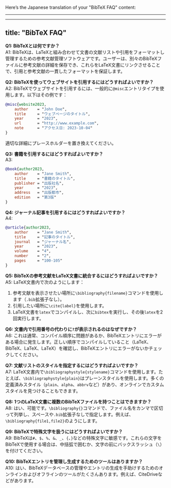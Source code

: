 Here’s the Japanese translation of your "BibTeX FAQ" content:

---

---
title: "BibTeX FAQ"
---

**Q1: BibTeXとは何ですか？**  
A1: BibTeXは、LaTeXと組み合わせて文書の文献リストや引用をフォーマットし管理するための参考文献管理ソフトウェアです。ユーザーは、別々のBibTeXファイルに参考文献の詳細を保存でき、これらをLaTeX文書にリンクさせることで、引用と参考文献の一貫したフォーマットを保証します。

**Q2: BibTeXを使ってウェブサイトを引用するにはどうすればよいですか？**  
A2: BibTeXでウェブサイトを引用するには、一般的に`@misc`エントリタイプを使用します。以下はその例です：

```bibtex
@misc{website2023,
    author    = "John Doe",
    title     = "ウェブページのタイトル",
    year      = "2023",
    url       = "http://www.example.com",
    note      = "アクセス日: 2023-10-04"
}
```

適切な詳細にプレースホルダーを置き換えてください。

**Q3: 書籍を引用するにはどうすればよいですか？**  
A3:

```bibtex
@book{author2023,
    author    = "Jane Smith",
    title     = "書籍のタイトル",
    publisher = "出版社名",
    year      = "2023",
    address   = "出版都市",
    edition   = "第3版"
}
```

**Q4: ジャーナル記事を引用するにはどうすればよいですか？**  
A4:

```bibtex
@article{author2023,
    author    = "Jane Smith",
    title     = "記事のタイトル",
    journal   = "ジャーナル名",
    year      = "2023",
    volume    = "4",
    number    = "2",
    pages     = "100-105"
}
```

**Q5: BibTeXの参考文献をLaTeX文書に統合するにはどうすればよいですか？**  
A5: LaTeX文書内で次のようにします：

1. 参考文献を表示させたい場所に`\bibliography{filename}`コマンドを使用します（`.bib`拡張子なし）。
2. 引用したい場所に`\cite{label}`を使用します。
3. LaTeX文書を`latex`でコンパイルし、次に`bibtex`を実行し、その後`latex`を2回実行します。

**Q6: 文書内で引用番号の代わりに`?`が表示されるのはなぜですか？**  
A6: これは通常、コンパイル順序に問題があるか、BibTeXエントリにエラーがある場合に発生します。正しい順序でコンパイルしていること（LaTeX、BibTeX、LaTeX、LaTeX）を確認し、BibTeXエントリにエラーがないかチェックしてください。

**Q7: 文献リストのスタイルを指定するにはどうすればよいですか？**  
A7: LaTeX文書内で`\bibliographystyle{stylename}`コマンドを使用します。たとえば、`\bibliographystyle{plain}`はプレーンスタイルを使用します。多くの定義済みスタイル（`plain`、`alpha`、`abbrv`など）があり、オンラインでカスタムスタイルを見つけることもできます。

**Q8: 1つのLaTeX文書に複数のBibTeXファイルを持つことはできますか？**  
A8: はい、可能です。`\bibliography{}`コマンドで、ファイル名をカンマで区切って列挙し、スペースや`.bib`拡張子なしで指定します。例えば、`\bibliography{file1,file2}`のようにします。

**Q9: BibTeXで特殊文字を扱うにはどうすればよいですか？**  
A9: BibTeXは`#`、`$`、`%`、`&`、`_`、`{`、`}`などの特殊文字に敏感です。これらの文字をBibTeXで使用する場合は、中括弧で囲むか、文字の前にバックスラッシュ（`\`）を付けてください。

**Q10: BibTeXエントリを管理し生成するためのツールはありますか？**  
A10: はい、BibTeXデータベースの管理やエントリの生成を手助けするためのオンラインおよびオフラインのツールがたくさんあります。例えば、CiteDriveなどがあります。
